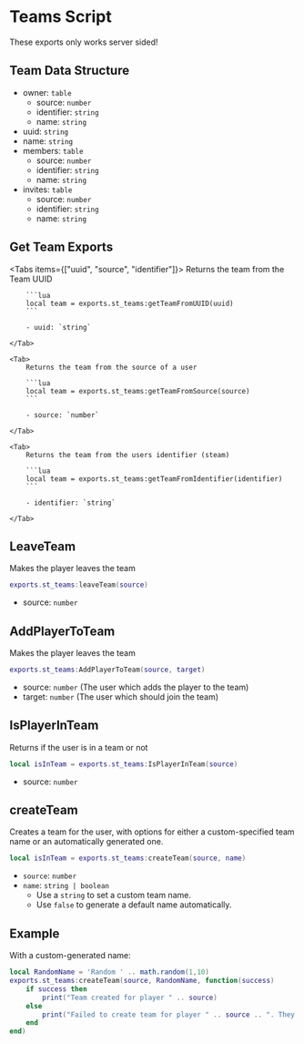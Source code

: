 
# Teams Script

<ResourceLinks link="https://shop.stausi.com/package/6528185" />

<Callout type="info">
These exports only works server sided!
</Callout>

## Team Data Structure

- owner: `table`
    - source: `number`
    - identifier: `string`
    - name: `string`
- uuid: `string`
- name: `string`
- members: `table`
    - source: `number`
    - identifier: `string`
    - name: `string`
- invites: `table`
    - source: `number`
    - identifier: `string`
    - name: `string`

## Get Team Exports

<Tabs items={["uuid", "source", "identifier"]}>
    <Tab>
        Returns the team from the Team UUID

        ```lua
        local team = exports.st_teams:getTeamFromUUID(uuid)
        ```

        - uuid: `string`

    </Tab>

    <Tab>
        Returns the team from the source of a user

        ```lua
        local team = exports.st_teams:getTeamFromSource(source)
        ```

        - source: `number`

    </Tab>

    <Tab>
        Returns the team from the users identifier (steam)

        ```lua
        local team = exports.st_teams:getTeamFromIdentifier(identifier)
        ```

        - identifier: `string`

    </Tab>
</Tabs>

## LeaveTeam

Makes the player leaves the team

```lua
exports.st_teams:leaveTeam(source)
```

- source: `number`

## AddPlayerToTeam

Makes the player leaves the team

```lua
exports.st_teams:AddPlayerToTeam(source, target)
```

- source: `number` (The user which adds the player to the team)
- target: `number` (The user which should join the team)

## IsPlayerInTeam

Returns if the user is in a team or not

```lua
local isInTeam = exports.st_teams:IsPlayerInTeam(source)
```

- source: `number`


## createTeam

Creates a team for the user, with options for either a custom-specified team name or an automatically generated one.

```lua
local isInTeam = exports.st_teams:createTeam(source, name)
```

- `source`: `number`
- `name`: `string | boolean`
  - Use a `string` to set a custom team name.
  - Use `false` to generate a default name automatically.

## Example

With a custom-generated name:

```lua
local RandomName = 'Random ' .. math.random(1,10)
exports.st_teams:createTeam(source, RandomName, function(success)
    if success then
        print("Team created for player " .. source)
    else
        print("Failed to create team for player " .. source .. ". They may already be in a team.")
    end
end)
```
